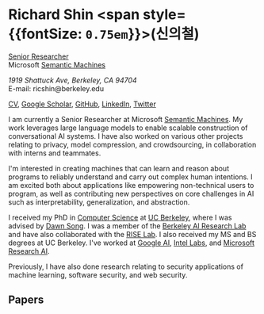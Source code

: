 

<SEO title="Home" />

# Richard Shin <span style={{fontSize: `0.75em`}}>(신의철)</span>

<div style={{float: `left`, margin: `0 1rem 1rem 0`}}>
    <Headshot />
</div>

<div style={{float: `left`, fontSize: `1.15rem`}}>

[Senior Researcher](https://www.microsoft.com/en-us/research/people/eush/) \
Microsoft [Semantic Machines](https://www.microsoft.com/en-us/research/project/semantic-machines/)

<address>1919 Shattuck Ave, Berkeley, CA 94704</address>
E-mail: ricshin@berkeley.edu

[CV](/CV%20Richard%20Shin.pdf),
[Google Scholar](https://scholar.google.com/citations?user=xPnkc80AAAAJ),
[GitHub](https://github.com/rshin),
[LinkedIn](https://linkedin.com/in/ricshin),
[Twitter](https://twitter.com/rshin)

</div>

<div style={{clear: `both`}}>

I am currently a Senior Researcher at Microsoft [Semantic Machines](https://www.microsoft.com/en-us/research/project/semantic-machines/).
My work leverages large language models to enable scalable construction of conversational AI systems.
I have also worked on various other projects relating to privacy, model compression, and crowdsourcing,
in collaboration with interns and teammates.

I'm interested in creating machines that can learn and reason about programs
to reliably understand and carry out complex human intentions.
I am excited both about applications like empowering non-technical users to
program, as well as contributing new perspectives on core challenges in AI
such as interpretability, generalization, and abstraction.

I received my PhD in [Computer Science](https://cs.berkeley.edu/)
at [UC Berkeley](https://berkeley.edu),
where I was advised by [Dawn Song](https://people.eecs.berkeley.edu/~dawnsong).
I was a member of the [Berkeley AI Research Lab](https://bair.berkeley.edu) and have also collaborated with the [RISE Lab](https://rise.cs.berkeley.edu/).
I also received my MS and BS degrees at UC Berkeley.
I've worked at
[Google AI](https://ai.google),
[Intel Labs](https://www.intel.com/content/www/us/en/research/overview.html),
and [Microsoft Research AI](https://www.microsoft.com/en-us/research/lab/microsoft-research-ai/).

Previously, I have also done research relating to security applications of
machine learning, software security, and web security.

## Papers

<Bibliography />

</div>
